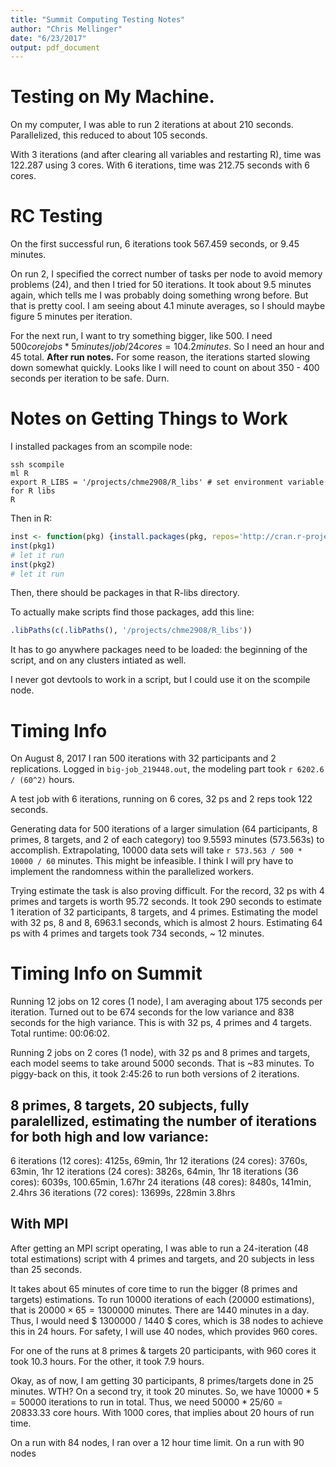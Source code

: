 ```yaml
---
title: "Summit Computing Testing Notes"
author: "Chris Mellinger"
date: "6/23/2017"
output: pdf_document
---
```


# Testing on My Machine.

On my computer, I was able to run 2 iterations at about 210 seconds. Parallelized, this reduced to about 105 seconds.

With 3 iterations (and after clearing all variables and restarting R), time was 122.287 using 3 cores. With 6 iterations, time was 212.75 seconds with 6 cores.

# RC Testing

On the first successful run, 6 iterations took 567.459 seconds, or 9.45 minutes.

On run 2, I specified the correct number of tasks per node to avoid memory problems (24), and then I tried for 50 iterations. It took about 9.5 minutes again, which tells me I was probably doing something wrong before. But that is pretty cool. I am seeing about 4.1 minute averages, so I should maybe figure 5 minutes per iteration.

For the next run, I want to try something bigger, like 500. I need $500 corejobs * 5 minutes/job / 24 cores = 104.2 minutes$. So I need an hour and 45 total. **After run notes.** For some reason, the iterations started slowing down somewhat quickly. Looks like I will need to count on about 350 - 400 seconds per iteration to be safe. Durn.



# Notes on Getting Things to Work

I installed packages from an scompile node:

```
ssh scompile
ml R
export R_LIBS = '/projects/chme2908/R_libs' # set environment variable for R libs
R
```

Then in R:

```r
inst <- function(pkg) {install.packages(pkg, repos='http://cran.r-project.org')}
inst(pkg1)
# let it run
inst(pkg2)
# let it run
```

Then, there should be packages in that R-libs directory.

To actually make scripts find those packages, add this line:
```r
.libPaths(c(.libPaths(), '/projects/chme2908/R_libs'))
```

It has to go anywhere packages need to be loaded: the beginning of the script, and on any clusters intiated as well.

I never got devtools to work in a script, but I could use it on the scompile node.

# Timing Info

On August 8, 2017 I ran 500 iterations with 32 participants and 2 replications. Logged in `big-job_219448.out`, the modeling part took `r 6202.6 / (60^2)` hours.

A test job with 6 iterations, running on 6 cores, 32 ps and 2 reps took 122 seconds.

Generating data for 500 iterations of a larger simulation (64 participants, 8 primes, 8 targets, and 2 of each category) too 9.5593 minutes (573.563s) to accomplish. Extrapolating, 10000 data sets will take `r 573.563 / 500 * 10000 / 60` minutes. This might be infeasible. I think I will pry have to implement the randomness within the parallelized workers.

Trying estimate the task is also proving difficult. For the record, 32 ps with 4 primes and targets is worth 95.72 seconds. It took 290 seconds to estimate 1 iteration of 32 participants, 8 targets, and 4 primes. Estimating the model with 32 ps, 8 and 8, 6963.1 seconds, which is almost 2 hours. Estimating 64 ps with 4 primes and targets took 734 seconds, ~ 12 minutes.

# Timing Info on Summit

Running 12 jobs on 12 cores (1 node), I am averaging about 175 seconds per iteration. Turned out to be 674 seconds for the low variance and 838 seconds for the high variance. This is with 32 ps, 4 primes and 4 targets. Total runtime: 00:06:02.

Running 2 jobs on 2 cores (1 node), with 32 ps and 8 primes and targets, each model seems to take around 5000 seconds. That is ~83 minutes. To piggy-back on this, it took 2:45:26 to run both versions of 2 iterations.

## 8 primes, 8 targets, 20 subjects, fully paralellized, estimating the number of iterations for both high and low variance:

6 iterations (12 cores): 4125s, 69min, 1hr
12 iterations (24 cores): 3760s, 63min, 1hr
12 iterations (24 cores): 3826s, 64min, 1hr
18 iterations (36 cores): 6039s, 100.65min, 1.67hr
24 iterations (48 cores): 8480s, 141min, 2.4hrs
36 iterations (72 cores): 13699s, 228min 3.8hrs

## With MPI

After getting an MPI script operating, I was able to run a 24-iteration (48 total estimations) script with 4 primes and targets, and 20 subjects in less than 25 seconds.

It takes about 65 minutes of core time to run the bigger (8 primes and targets) estimations. To run 10000 iterations of each (20000 estimations), that is $20000 \times 65 = 1300000$ minutes. There are 1440 minutes in a day. Thus, I would need $ 1300000 / 1440 \approx 903$ cores, which is 38 nodes to achieve this in 24 hours. For safety, I will use 40 nodes, which provides 960 cores.

For one of the runs at 8 primes & targets 20 participants, with 960 cores it took 10.3 hours. For the other, it took 7.9 hours.

Okay, as of now, I am getting 30 participants, 8 primes/targets done in 25 minutes. WTH? On a second try, it took 20 minutes. So, we have $10000 * 5 = 50000$ iterations to run in total. Thus, we need $50000 * 25 / 60 = 20833.33$ core hours. With 1000 cores, that implies about 20 hours of run time.

On a run with 84 nodes, I ran over a 12 hour time limit. On a run with 90 nodes